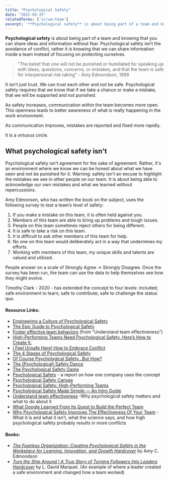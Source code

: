 ```yaml
---
title: "Psychological Safety"
date: "2021-03-25"
relatedTerms: ['scrum-team']
excerpt: '**Psychological safety** is about being part of a team and knowing that you can share'
---
```


**Psychological safety** is about being part of a team and knowing that you can share ideas and information without fear. Psychological safety isn’t the avoidance of conflict, rather it is knowing that we can share information inside a team instead of focusing on protecting ourselves.

> "The belief that one will not be punished or humiliated for speaking up with ideas, questions, concerns, or mistakes, and that the team is safe for interpersonal risk taking" - Amy Edmondson, 1999

It isn't just trust. We can trust each other and not be safe. Psychological safety requires that we know that if we take a chance or make a mistake, that we will be supported and not punished.

As safety increases, communication within the team becomes more open. This openness leads to better awareness of what is really happening in the work environment.

As communication improves, mistakes are reported and fixed more rapidly.

It is a virtuous circle.

## What psychological safety isn't

Psychological safety isn't agreement for the sake of agreement. Rather, it's an environment where we know we can be honest about what we have seen and not be punished for it. Warning: safety isn't an excuse to highlight the mistakes we see in other people on our team. It is about being able to acknowledge our own mistakes and what we learned without repercussions.

Amy Edmonsen, who has written the book on the subject, uses the following survey to test a team’s level of safety:

1. If you make a mistake on this team, it is often held against you.
2. Members of this team are able to bring up problems and tough issues.
3. People on this team sometimes reject others for being different.
4. It is safe to take a risk on this team.
5. It is difficult to ask other members of this team for help.
6. No one on this team would deliberately act in a way that undermines my efforts.
7. Working with members of this team, my unique skills and talents are valued and utilized.

People answer on a scale of Strongly Agree -> Strongly Disagree. Once the survey has been run, the team can use the data to help themselves see how they might evolve.

Timothy Clark - 2020 - has extended the concept to four levels: included; safe environment to learn; safe to contribute; safe to challenge the status quo.

#### Resource Links:

- [Engineering a Culture of Psychological Safety](https://blog.intercom.com/psychological-safety/)
- [The Epic Guide to Psychological Safety](https://www.linkedin.com/pulse/epic-guide-psychological-safety-michael-de-la-maza-phd-cec/)
- [Foster effective team behaviors](https://rework.withgoogle.com/en/guides/understanding-team-effectiveness#foster-effective-team-behaviors) (from "Understand team effectiveness")
- [High-Performing Teams Need Psychological Safety. Here’s How to Create It.](https://hbr.org/2017/08/high-performing-teams-need-psychological-safety-heres-how-to-create-it)
- [I Feel Unsafe Here! How to Embrace Conflict](https://kasperowski.com/i-feel-unsafe-here/)
- [The 4 Stages of Psychological Safety](https://www.infoq.com/articles/book-stages-psychological-safety/)
- [Of Course Psychological Safety…But How?](https://medium.com/@johnpcutler/of-course-psychological-safety-but-how-21adb8d97ba7)
- [The (Psychological) Safety Dance](https://hackernoon.com/the-psychological-safety-dance-9913745d7d8)
- [The Psychological Safety Game](https://agilepeople.com/psysafegame/)
- [Psychological Safety](https://medium.com/ingeniouslysimple/psychological-safety-16c6977dbaa4) - a report on how one company uses the concept
- [Psychological Safety Canvas](https://www.thevisualfacilitator.co.uk/blog/psychological-safety-canvas)
- [Psychological Safety: High-Performing Teams](https://psychsafety.co.uk/high-performing-teams/)
- [Psychological Safety Made Simple — An Intro Guide](https://www.fearlessculture.design/blog-posts/high-performing-teams-need-psychological-safety)
- [Understand team effectiveness](https://rework.withgoogle.com/en/guides/understanding-team-effectiveness#introduction) -Why psychological safety matters and what to do about it
- [What Google Learned From Its Quest to Build the Perfect Team](https://www.nytimes.com/2016/02/28/magazine/what-google-learned-from-its-quest-to-build-the-perfect-team.html)
- [Why Psychological Safety Improves The Effectiveness Of Your Team](https://medium.com/the-liberators/why-psychological-safety-improves-the-effectiveness-of-your-team-7592d76f3c9b) - What it is and what it isn’t, what the science says, and how high psychological safety probably results in more conflicts

#### Books:

- [_The Fearless Organization: Creating Psychological Safety in the Workplace for Learning, Innovation, and Growth Hardcover_](https://www.amazon.ca/Fearless-Organization-Psychological-Workplace-Innovation/dp/1119477247/&tag=notesfromatoo-20) by Amy C. Edmondson
- [_Turn the Ship Around ! A True Story of Turning Followers Into Leaders Hardcover_](https://www.amazon.ca/Around-Story-Turning-Followers-Leaders/dp/1591846404/&tag=notesfromatoo-20) by L. David Marquet. (An example of where a leader created a safe environment and changed how a team worked)

